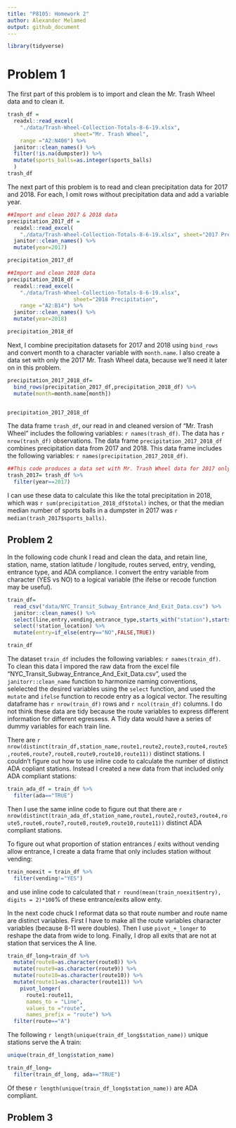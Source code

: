 ```yaml
---
title: "P8105: Homework 2"
author: Alexander Melamed
output: github_document
---
```


```r
library(tidyverse)
```

# Problem 1
The first part of this problem is to import and clean the Mr. Trash Wheel data and to clean it. 
```r
trash_df = 
  readxl::read_excel(
    "./data/Trash-Wheel-Collection-Totals-8-6-19.xlsx", 
                     sheet="Mr. Trash Wheel", 
    range ="A2:N406") %>% 
  janitor::clean_names() %>% 
  filter(!is.na(dumpster)) %>% 
  mutate(sports_balls=as.integer(sports_balls)
  )
trash_df
```

The next part of this problem is to read and clean precipitation data for 2017 and 2018. For each, I omit rows without precipitation data and add a variable year. 

```r
##Import and clean 2017 & 2018 data
precipitation_2017_df = 
  readxl::read_excel(
    "./data/Trash-Wheel-Collection-Totals-8-6-19.xlsx", sheet="2017 Precipitation", range ="A2:B14") %>%
  janitor::clean_names() %>% 
  mutate(year=2017)

precipitation_2017_df

##Import and clean 2018 data
precipitation_2018_df = 
  readxl::read_excel(
    "./data/Trash-Wheel-Collection-Totals-8-6-19.xlsx", 
                     sheet="2018 Precipitation", 
    range ="A2:B14") %>%
  janitor::clean_names() %>% 
  mutate(year=2018)

precipitation_2018_df

```


Next, I combine precipitation datasets for 2017 and 2018 using `bind_rows` and convert month to a character variable with `month.name`. I also create a data set with only the 2017 Mr. Trash Wheel data, because we'll need it later on in this problem. 

``` r

precipitation_2017_2018_df=
  bind_rows(precipitation_2017_df,precipitation_2018_df) %>% 
  mutate(month=month.name[month])


precipitation_2017_2018_df

```


The data frame `trash_df`, our read in and cleaned version of "Mr. Trash Wheel" includes the following variables: `r names(trash_df)`. The data has `r nrow(trash_df)` observations. The data frame `precipitation_2017_2018_df` combines precipitation data from 2017 and 2018. This data frame includes the following variables: `r names(precipitation_2017_2018_df)`.

```r
##This code produces a data set with Mr. Trash Wheel data for 2017 only to answer the next question
trash_2017= trash_df %>%
  filter(year==2017)
```


I can use these data to calculate this like the total precipitation in 2018, which was `r sum(precipitation_2018_df$total)` inches, or that the median median number of sports balls in a dumpster in 2017 was `r median(trash_2017$sports_balls)`.


## Problem 2

In the following code chunk I read and clean the data, and retain line, station, name, station latitude / longitude, routes served, entry, vending, entrance type, and ADA compliance. I convert the entry variable from character (YES vs NO) to a logical variable (the ifelse or recode function may be useful).

```r
train_df=
  read_csv("data/NYC_Transit_Subway_Entrance_And_Exit_Data.csv") %>% 
  janitor::clean_names() %>% 
  select(line,entry,vending,entrance_type,starts_with("station"),starts_with("route"), ada) %>% 
  select(!station_location) %>% 
  mutate(entry=if_else(entry=="NO",FALSE,TRUE))

train_df
```


The dataset `train_df` includes the following variables: `r names(train_df)`. To clean this data I impored the raw data from the excel file "NYC_Transit_Subway_Entrance_And_Exit_Data.csv", used the `janitorr::clean_name` function to harmonize naming conventions, selelected the desired variables using the `select` function, and used the `mutate` and `ifelse` function to recode entry as a logical vector. The resulting dataframe has `r nrow(train_df)` rows and  `r ncol(train_df)` columns. I do not think these data are tidy because the route variables to express different information for different egressess. A Tidy data would have a series of dummy variables for each train line.

There are `r nrow(distinct(train_df,station_name,route1,route2,route3,route4,route5,route6,route7,route8,route9,route10,route11))` distinct stations. I couldn't figure out how to use inline code to calculate the number of distinct ADA copliant stations. Instead I created a new data from that included only ADA compliant stations:

```r
train_ada_df = train_df %>% 
  filter(ada=="TRUE")

```

Then I use the same inline code to figure out that there are `r nrow(distinct(train_ada_df,station_name,route1,route2,route3,route4,route5,route6,route7,route8,route9,route10,route11))` distinct ADA compliant stations. 

To figure out what proportion of station entrances / exits without vending allow entrance, I create a data frame that only includes station without vending:

```r
train_noexit = train_df %>% 
  filter(vending!="YES")
```

and use inline code to calculated that  `r round(mean(train_noexit$entry), digits = 2)*100`% of these entrance/exits allow enty.

In the next code chuck I reformat data so that route number and route name are distinct variables. First I have to make all the route variables character variables (because 8-11 were doubles). Then I use `pivot_+_longer` to reshape the data from wide to long.
Finally, I drop all exits that are not at station that services the A line. 

```r
train_df_long=train_df %>% 
  mutate(route8=as.character(route8)) %>% 
  mutate(route9=as.character(route9)) %>% 
  mutate(route10=as.character(route10)) %>% 
  mutate(route11=as.character(route11)) %>% 
    pivot_longer(
      route1:route11,
      names_to = "Line",
      values_to ="route",
      names_prefix = "route") %>%
  filter(route=="A")
```

The following `r length(unique(train_df_long$station_name))` unique stations serve the A train:
```r
unique(train_df_long$station_name)

```
```r
train_df_long=
  filter(train_df_long, ada=="TRUE")
```

Of these `r length(unique(train_df_long$station_name))` are ADA compliant.

## Problem 3